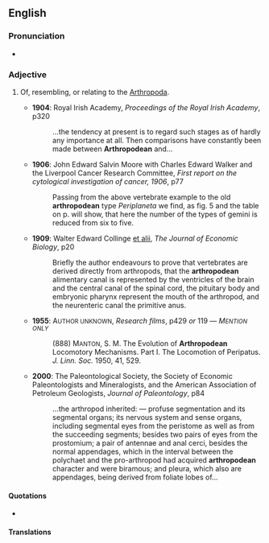 ==English==

===Pronunciation===
* {{a|RP}} {{IPA|/ˌɑːθɹəpɒˈdiːən/|lang=en}}

===Adjective===
{{en-adj|-}}

# {{lb|en|zoology}} Of, resembling, or relating to the [[Arthropoda]].
#* '''1904''': Royal Irish Academy, ''Proceedings of the Royal Irish Academy'', p320
#*: …the tendency at present is to regard such stages as of hardly any importance at all. Then comparisons have constantly been made between '''Arthropodean''' and…
#* '''1906''': John Edward Salvin Moore with Charles Edward Walker and the Liverpool Cancer Research Committee, ''First report on the cytological investigation of cancer, 1906'', p77
#*: Passing from the above vertebrate example to the old '''arthropodean''' type ''Periplaneta'' we find, as fig. 5 and the table on p.<!--“p.” may be a scanno--> will show, that here the number of the types of gemini is reduced from six to five.
#* '''1909''': Walter Edward Collinge [[et alii]], ''The Journal of Economic Biology'', p20
#*: Briefly the author endeavours to prove that vertebrates are derived directly from arthropods, that the '''arthropodean''' alimentary canal is represented by the ventricles of the brain and the central canal of the spinal cord, the pituitary body and embryonic pharynx represent the mouth of the arthropod, and the neurenteric canal the primitive anus.
#* '''1955''': A<small>UTHOR UNKNOWN</small>, ''Research films'', p429 ''or'' 119 {{qualifier|sources contradict}} — <i>M<small>ENTION ONLY</small></i>
#*: (888) M<small>ANTON</small>, S. M. The Evolution of '''Arthropodean''' Locomotory Mechanisms. Part I. The Locomotion of Peripatus. ''J. Linn. Soc.'' {{qualifier|Zool.}} 1950, 41, 529.
#* '''2000''': The Paleontological Society, the Society of Economic Paleontologists and Mineralogists, and the American Association of Petroleum Geologists, ''Journal of Paleontology'', p84
#*: …the arthropod inherited: — profuse segmentation and its segmental organs; its nervous system and sense organs, including segmental eyes from the peristome as well as from the succeeding segments; besides two pairs of eyes from the prostomium; a pair of antennae and anal cerci, besides the normal appendages, which in the interval between the polychaet and the pro-arthropod had acquired '''arthropodean''' character and were biramous; and pleura, which also are appendages, being derived from foliate lobes of…

====Quotations====
* {{seeCites}}

====Translations====
{{trans-see|arthropodal}}
